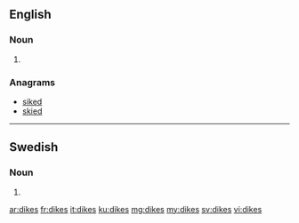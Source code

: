 ==English==

===Noun===
{{head|en}}

# {{plural of|dike}}

===Anagrams===
* [[siked#English|siked]]
* [[skied#English|skied]]

----

==Swedish==

===Noun===
{{head|sv|noun form}}

# {{sv-noun-form-indef-gen|dike}}

[[ar:dikes]]
[[fr:dikes]]
[[it:dikes]]
[[ku:dikes]]
[[mg:dikes]]
[[my:dikes]]
[[sv:dikes]]
[[vi:dikes]]